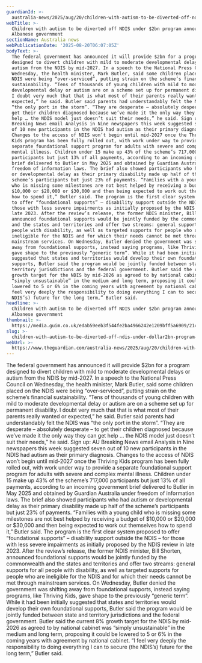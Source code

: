 ```yaml
---
guardianId: >-
  australia-news/2025/aug/20/children-with-autism-to-be-diverted-off-ndis-under-2bn-program-announced-by-albanese-government
webTitle: >-
  Children with autism to be diverted off NDIS under $2bn program announced by
  Albanese government
sectionName: Australia news
webPublicationDate: '2025-08-20T06:07:05Z'
bodyText: >-
  The federal government has announced it will provide $2bn for a program
  designed to divert children with mild to moderate developmental delays or
  autism from the NDIS by mid-2027. In a speech to the National Press Council on
  Wednesday, the health minister, Mark Butler, said some children placed on the
  NDIS were being “over-serviced”, putting strain on the scheme’s financial
  sustainability. “Tens of thousands of young children with mild to moderate
  developmental delay or autism are on a scheme set up for permanent disability.
  I doubt very much that that is what most of their parents really wanted or
  expected,” he said. Butler said parents had understandably felt the NDIS was
  “the only port in the storm”. “They are desperate – absolutely desperate – to
  get their children diagnosed because we’ve made it the only way they can get
  help … the NDIS model just doesn’t suit their needs,” he said. Sign up: AU
  Breaking News email Analysis in Nine newspapers this week suggested seven out
  of 10 new participants in the NDIS had autism as their primary diagnosis.
  Changes to the access of NDIS won’t begin until mid-2027 once the Thriving
  Kids program has been fully rolled out, with work under way to provide a
  separate foundational support program for adults with severe and complex
  mental illness. Children under 15 make up 43% of the scheme’s 717,000
  participants but just 13% of all payments, according to an incoming government
  brief delivered to Butler in May 2025 and obtained by Guardian Australia under
  freedom of information laws. The brief also showed participants who had autism
  or developmental delay as their primary disability made up half of the
  scheme’s participants but just 23% of payments. “Families with a young child
  who is missing some milestones are not best helped by receiving a budget of
  $10,000 or $20,000 or $30,000 and then being expected to work out themselves
  how to spend it,” Butler said. The program is the first clear system proposed
  to offer “foundational supports” – disability support outside the NDIS – for
  those with less severe impairments as initially proposed by the NDIS review in
  late 2023. After the review’s release, the former NDIS minister, Bill Shorten,
  announced foundational supports would be jointly funded by the commonwealth
  and the states and territories and offer two streams: general supports for all
  people with disability, as well as targeted supports for people who are
  ineligible for the NDIS and for which their needs cannot be met through
  mainstream services. On Wednesday, Butler denied the government was shifting
  away from foundational supports, instead saying programs, like Thriving Kids,
  gave shape to the previously “generic term”. While it had been initially
  suggested that states and territories would develop their own foundational
  supports, Butler said the program would be jointly funded between state and
  territory jurisdictions and the federal government. Butler said the current 8%
  growth target for the NDIS by mid-2026 as agreed to by national cabinet was
  “simply unsustainable” in the medium and long term, proposing it could be
  lowered to 5 or 6% in the coming years with agreement by national cabinet. “I
  feel very deeply the responsibility to doing everything I can to secure (the
  NDIS’s) future for the long term,” Butler said.
headline: >-
  Children with autism to be diverted off NDIS under $2bn program announced by
  Albanese government
thumbnail: >-
  https://media.guim.co.uk/edab59eeb3f544fe2ba4966242e1209bff5a6909/214_0_2771_2218/500.jpg
slug: >-
  children-with-autism-to-be-diverted-off-ndis-under-dollar2bn-program-announced-by-albanese-government
webUrl: >-
  https://www.theguardian.com/australia-news/2025/aug/20/children-with-autism-to-be-diverted-off-ndis-under-2bn-program-announced-by-albanese-government
---
```

The federal government has announced it will provide $2bn for a program designed to divert children with mild to moderate developmental delays or autism from the NDIS by mid-2027. In a speech to the National Press Council on Wednesday, the health minister, Mark Butler, said some children placed on the NDIS were being “over-serviced”, putting strain on the scheme’s financial sustainability. “Tens of thousands of young children with mild to moderate developmental delay or autism are on a scheme set up for permanent disability. I doubt very much that that is what most of their parents really wanted or expected,” he said. Butler said parents had understandably felt the NDIS was “the only port in the storm”. “They are desperate – absolutely desperate – to get their children diagnosed because we’ve made it the only way they can get help … the NDIS model just doesn’t suit their needs,” he said. Sign up: AU Breaking News email Analysis in Nine newspapers this week suggested seven out of 10 new participants in the NDIS had autism as their primary diagnosis. Changes to the access of NDIS won’t begin until mid-2027 once the Thriving Kids program has been fully rolled out, with work under way to provide a separate foundational support program for adults with severe and complex mental illness. Children under 15 make up 43% of the scheme’s 717,000 participants but just 13% of all payments, according to an incoming government brief delivered to Butler in May 2025 and obtained by Guardian Australia under freedom of information laws. The brief also showed participants who had autism or developmental delay as their primary disability made up half of the scheme’s participants but just 23% of payments. “Families with a young child who is missing some milestones are not best helped by receiving a budget of $10,000 or $20,000 or $30,000 and then being expected to work out themselves how to spend it,” Butler said. The program is the first clear system proposed to offer “foundational supports” – disability support outside the NDIS – for those with less severe impairments as initially proposed by the NDIS review in late 2023. After the review’s release, the former NDIS minister, Bill Shorten, announced foundational supports would be jointly funded by the commonwealth and the states and territories and offer two streams: general supports for all people with disability, as well as targeted supports for people who are ineligible for the NDIS and for which their needs cannot be met through mainstream services. On Wednesday, Butler denied the government was shifting away from foundational supports, instead saying programs, like Thriving Kids, gave shape to the previously “generic term”. While it had been initially suggested that states and territories would develop their own foundational supports, Butler said the program would be jointly funded between state and territory jurisdictions and the federal government. Butler said the current 8% growth target for the NDIS by mid-2026 as agreed to by national cabinet was “simply unsustainable” in the medium and long term, proposing it could be lowered to 5 or 6% in the coming years with agreement by national cabinet. “I feel very deeply the responsibility to doing everything I can to secure (the NDIS’s) future for the long term,” Butler said.

